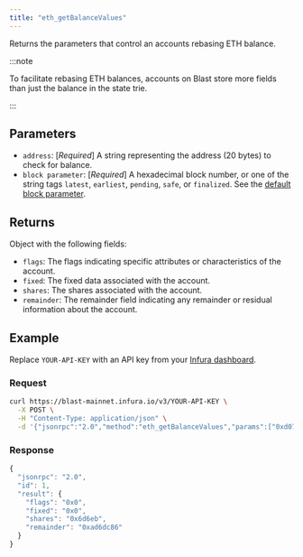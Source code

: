 ```yaml
---
title: "eth_getBalanceValues"
---
```



Returns the parameters that control an accounts rebasing ETH balance.

:::note

To facilitate rebasing ETH balances, accounts on Blast store more fields than just the balance in the state trie.

:::

## Parameters

- `address`: [_Required_] A string representing the address (20 bytes) to check for balance.
- `block parameter`: [_Required_] A hexadecimal block number, or one of the string tags `latest`,
  `earliest`, `pending`, `safe`, or `finalized`.
  See the [default block parameter](https://ethereum.org/en/developers/docs/apis/json-rpc/#default-block).

## Returns

Object with the following fields:

- `flags`: The flags indicating specific attributes or characteristics of the account.
- `fixed`: The fixed data associated with the account.
- `shares`: The shares associated with the account.
- `remainder`: The remainder field indicating any remainder or residual information about the account.

## Example

Replace `YOUR-API-KEY` with an API key from your [Infura dashboard](https://infura.io/dashboard).

### Request

<Tabs>
  <TabItem value="cURL">

```bash
curl https://blast-mainnet.infura.io/v3/YOUR-API-KEY \
  -X POST \
  -H "Content-Type: application/json" \
  -d '{"jsonrpc":"2.0","method":"eth_getBalanceValues","params":["0xd071acb641553a2e205181a42aa3a8ace97dae6d","latest"],"id":1}'
```

  </TabItem>
  </Tabs>

### Response

<Tabs>
  <TabItem value="JSON">

```js
{
  "jsonrpc": "2.0",
  "id": 1,
  "result": {
    "flags": "0x0",
    "fixed": "0x0",
    "shares": "0x6d6eb",
    "remainder": "0xad6dc86"
  }
}
```

  </TabItem>
</Tabs>
